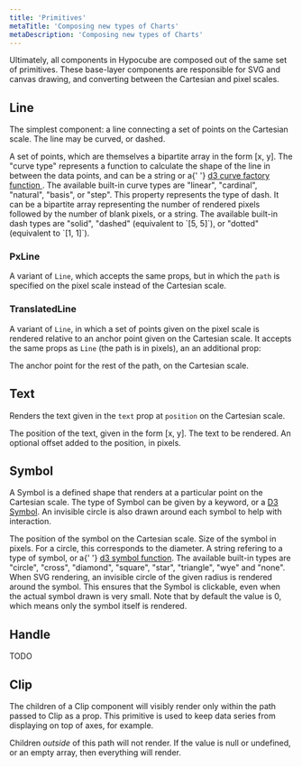 ```yaml
---
title: 'Primitives'
metaTitle: 'Composing new types of Charts'
metaDescription: 'Composing new types of Charts'
---
```



Ultimately, all components in Hypocube are composed out of the same set of primitives. These base-layer components are responsible for SVG and canvas drawing, and converting between the Cartesian and pixel scales.

## Line

The simplest component: a line connecting a set of points on the Cartesian scale. The line may be curved, or dashed.

<PropDef name="path" type="Array<[number, number]>" required>
  A set of points, which are themselves a bipartite array in the form [x, y].
</PropDef>
<PropDef name="stroke" type="color | null" def="#000"></PropDef>
<PropDef name="strokeWidth" type="number" def="1"></PropDef>
<PropDef name="fill" type="color | null" def="null"></PropDef>
<PropDef name="curveType" type="string | D3CurveFactory" def="linear">
  The "curve type" represents a function to calculate the shape of the line in
  between the data points, and can be a string or a{' '}
  <a href="http://using-d3js.com/05_04_curves.html">
    d3 curve factory function
  </a>
  . The available built-in curve types are "linear", "cardinal", "natural", "basis",
  or "step".
</PropDef>
<PropDef name="dash" type="string | [number, number]" def="solid">
  This property represents the type of dash. It can be a bipartite array
  representing the number of rendered pixels followed by the number of blank
  pixels, or a string. The available built-in dash types are "solid", "dashed"
  (equivalent to `[5, 5]`), or "dotted" (equivalent to `[1, 1]`).
</PropDef>

### PxLine

A variant of `Line`, which accepts the same props, but in which the `path` is specified on the pixel scale instead of the Cartesian scale.

### TranslatedLine

A variant of `Line`, in which a set of points given on the pixel scale is rendered relative to an anchor point given on the Cartesian scale. It accepts the same props as `Line` (the path is in pixels), an an additional prop:

<PropDef name="point" type="[number, number]" required>
  The anchor point for the rest of the path, on the Cartesian scale.
</PropDef>

## Text

Renders the text given in the `text` prop at `position` on the Cartesian scale.

<PropDef name="position" type="[number, number]" required>
  The position of the text, given in the form [x, y].
</PropDef>
<PropDef name="text" type="string" required>
  The text to be rendered.
</PropDef>
<PropDef name="pxOffset" type="[number, number]">
  An optional offset added to the position, in pixels.
</PropDef>
<PropDef name="color" type="color" def="#000"></PropDef>
<PropDef name="font" type="string" def="Helvetica"></PropDef>
<PropDef name="fontSize" type="number" def="16"></PropDef>
<PropDef name="align" type="'left' | 'center' | 'right'" def="left"></PropDef>

## Symbol

A Symbol is a defined shape that renders at a particular point on the Cartesian scale. The type of Symbol can be given by a keyword, or a [D3 Symbol](https://observablehq.com/@d3/fitted-symbols). An invisible circle is also drawn around each symbol to help with interaction.

<PropDef name="point" type="[number, number]" required>
  The position of the symbol on the Cartesian scale.
</PropDef>
<PropDef name="size" type="number" def="5">
  Size of the symbol in pixels. For a circle, this corresponds to the diameter.
</PropDef>
<PropDef name="symbol" type="string | D3SymbolType" def="circle">
  A string refering to a type of symbol, or a{' '}
  <a href="http://using-d3js.com/05_10_symbols.html">d3 symbol function</a>. The
  available built-in types are "circle", "cross", "diamond", "square", "star",
  "triangle", "wye" and "none".
</PropDef>
<PropDef name="stroke" type="color" def="#000"></PropDef>
<PropDef name="strokeWidth" type="number" def="1"></PropDef>
<PropDef name="fill" type="color" def="1"></PropDef>
<PropDef name="quietRenderRadius" type="number" def="0">
  When SVG rendering, an invisible circle of the given radius is rendered around
  the symbol. This ensures that the Symbol is clickable, even when the actual
  symbol drawn is very small. Note that by default the value is 0, which means
  only the symbol itself is rendered.
</PropDef>

## Handle

TODO

## Clip

The children of a Clip component will visibly render only within the path passed to Clip as a prop. This primitive is used to keep data series from displaying on top of axes, for example.

<PropDef name="path" type="Array<[number, number]> | null">
  Children <em>outside</em> of this path will not render. If the value is null
  or undefined, or an empty array, then everything will render.
</PropDef>
